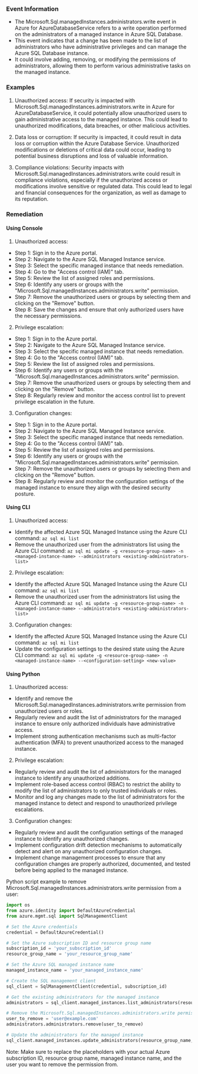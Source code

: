 
### Event Information

- The Microsoft.Sql.managedInstances.administrators.write event in Azure for AzureDatabaseService refers to a write operation performed on the administrators of a managed instance in Azure SQL Database.
- This event indicates that a change has been made to the list of administrators who have administrative privileges and can manage the Azure SQL Database instance.
- It could involve adding, removing, or modifying the permissions of administrators, allowing them to perform various administrative tasks on the managed instance.


### Examples

1. Unauthorized access: If security is impacted with Microsoft.Sql.managedInstances.administrators.write in Azure for AzureDatabaseService, it could potentially allow unauthorized users to gain administrative access to the managed instance. This could lead to unauthorized modifications, data breaches, or other malicious activities.

2. Data loss or corruption: If security is impacted, it could result in data loss or corruption within the Azure Database Service. Unauthorized modifications or deletions of critical data could occur, leading to potential business disruptions and loss of valuable information.

3. Compliance violations: Security impacts with Microsoft.Sql.managedInstances.administrators.write could result in compliance violations, especially if the unauthorized access or modifications involve sensitive or regulated data. This could lead to legal and financial consequences for the organization, as well as damage to its reputation.

### Remediation

#### Using Console

1. Unauthorized access:
- Step 1: Sign in to the Azure portal.
- Step 2: Navigate to the Azure SQL Managed Instance service.
- Step 3: Select the specific managed instance that needs remediation.
- Step 4: Go to the "Access control (IAM)" tab.
- Step 5: Review the list of assigned roles and permissions.
- Step 6: Identify any users or groups with the "Microsoft.Sql.managedInstances.administrators.write" permission.
- Step 7: Remove the unauthorized users or groups by selecting them and clicking on the "Remove" button.
- Step 8: Save the changes and ensure that only authorized users have the necessary permissions.

2. Privilege escalation:
- Step 1: Sign in to the Azure portal.
- Step 2: Navigate to the Azure SQL Managed Instance service.
- Step 3: Select the specific managed instance that needs remediation.
- Step 4: Go to the "Access control (IAM)" tab.
- Step 5: Review the list of assigned roles and permissions.
- Step 6: Identify any users or groups with the "Microsoft.Sql.managedInstances.administrators.write" permission.
- Step 7: Remove the unauthorized users or groups by selecting them and clicking on the "Remove" button.
- Step 8: Regularly review and monitor the access control list to prevent privilege escalation in the future.

3. Configuration changes:
- Step 1: Sign in to the Azure portal.
- Step 2: Navigate to the Azure SQL Managed Instance service.
- Step 3: Select the specific managed instance that needs remediation.
- Step 4: Go to the "Access control (IAM)" tab.
- Step 5: Review the list of assigned roles and permissions.
- Step 6: Identify any users or groups with the "Microsoft.Sql.managedInstances.administrators.write" permission.
- Step 7: Remove the unauthorized users or groups by selecting them and clicking on the "Remove" button.
- Step 8: Regularly review and monitor the configuration settings of the managed instance to ensure they align with the desired security posture.

#### Using CLI

1. Unauthorized access:
- Identify the affected Azure SQL Managed Instance using the Azure CLI command: `az sql mi list`
- Remove the unauthorized user from the administrators list using the Azure CLI command: `az sql mi update -g <resource-group-name> -n <managed-instance-name> --administrators <existing-administrators-list>`

2. Privilege escalation:
- Identify the affected Azure SQL Managed Instance using the Azure CLI command: `az sql mi list`
- Remove the unauthorized user from the administrators list using the Azure CLI command: `az sql mi update -g <resource-group-name> -n <managed-instance-name> --administrators <existing-administrators-list>`

3. Configuration changes:
- Identify the affected Azure SQL Managed Instance using the Azure CLI command: `az sql mi list`
- Update the configuration settings to the desired state using the Azure CLI command: `az sql mi update -g <resource-group-name> -n <managed-instance-name> --<configuration-setting> <new-value>`

#### Using Python

1. Unauthorized access:
- Identify and remove the Microsoft.Sql.managedInstances.administrators.write permission from unauthorized users or roles.
- Regularly review and audit the list of administrators for the managed instance to ensure only authorized individuals have administrative access.
- Implement strong authentication mechanisms such as multi-factor authentication (MFA) to prevent unauthorized access to the managed instance.

2. Privilege escalation:
- Regularly review and audit the list of administrators for the managed instance to identify any unauthorized additions.
- Implement role-based access control (RBAC) to restrict the ability to modify the list of administrators to only trusted individuals or roles.
- Monitor and log any changes made to the list of administrators for the managed instance to detect and respond to unauthorized privilege escalations.

3. Configuration changes:
- Regularly review and audit the configuration settings of the managed instance to identify any unauthorized changes.
- Implement configuration drift detection mechanisms to automatically detect and alert on any unauthorized configuration changes.
- Implement change management processes to ensure that any configuration changes are properly authorized, documented, and tested before being applied to the managed instance.

Python script example to remove Microsoft.Sql.managedInstances.administrators.write permission from a user:

```python
import os
from azure.identity import DefaultAzureCredential
from azure.mgmt.sql import SqlManagementClient

# Set the Azure credentials
credential = DefaultAzureCredential()

# Set the Azure subscription ID and resource group name
subscription_id = 'your_subscription_id'
resource_group_name = 'your_resource_group_name'

# Set the Azure SQL managed instance name
managed_instance_name = 'your_managed_instance_name'

# Create the SQL management client
sql_client = SqlManagementClient(credential, subscription_id)

# Get the existing administrators for the managed instance
administrators = sql_client.managed_instances.list_administrators(resource_group_name, managed_instance_name)

# Remove the Microsoft.Sql.managedInstances.administrators.write permission from a user
user_to_remove = 'user@example.com'
administrators.administrators.remove(user_to_remove)

# Update the administrators for the managed instance
sql_client.managed_instances.update_administrators(resource_group_name, managed_instance_name, administrators)
```

Note: Make sure to replace the placeholders with your actual Azure subscription ID, resource group name, managed instance name, and the user you want to remove the permission from.


